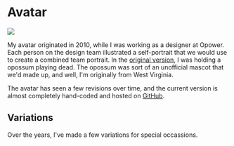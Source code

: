 

# Avatar

![](/avatar.png)

My avatar originated in 2010, while I was working as a designer at Opower.
Each person on the design team illustrated a self-portrait that we would use to create a combined team portrait.
In the [original version](https://dribbble.com/shots/19382-Jackson-a-opossum), I was holding a opossum playing dead.
The opossum was sort of an unofficial mascot that we'd made up, and well, I'm originally from West Virginia.

The avatar has seen a few revisions over time, and the current version is almost completely hand-coded and hosted on [GitHub](https://github.com/jxnblk/avatar).

## Variations

Over the years, I've made a few variations for special occassions.


